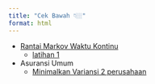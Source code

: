 ```yaml
---
title: "Cek Bawah 👇🏼"
format: html
---
```


- [Rantai Markov Waktu Kontinu](modstok/rantai-markov-waktu-kontinu.qmd)
  - [latihan 1](modstok/latihan-ctmc-1.qmd)
  
- Asuransi Umum
    - [Minimalkan Variansi 2 perusahaan](asum/min-Var-2firm.qmd)